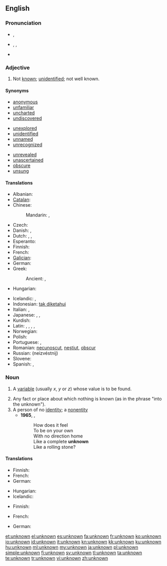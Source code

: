 ==English==

===Pronunciation===
* {{a|UK}} {{IPA|/ʌnˈnəʊn/}}, {{SAMPA|/Vn"n@Un/}}
* {{a|US}} {{enPR|ŭn-nōnʹ}}, {{IPA|/ʌnˈnoʊn/}}, {{SAMPA|/Vn"noUn/}}
* {{audio|en-us-unknown.ogg|Audio (US)}}

===Adjective===
{{en-adj|-}}

# Not [[known]]; [[unidentified]]; not well known.

====Synonyms====
{{top3}}
* [[anonymous]]
* [[unfamiliar]]
* [[uncharted]]
* [[undiscovered]]
{{mid3}}
* [[unexplored]]
* [[unidentified]]
* [[unnamed]]
* [[unrecognized]]
{{mid3}}
* [[unrevealed]]
* [[unascertained]]
* [[obscure]]
* [[unsung]]
{{bottom}}

====Translations====
{{trans-top|not known}}
* Albanian: {{t-|sq|panjohur|xs=Albanian}}
* [[Catalan]]: {{t|ca|desconegut}}
* Chinese:
*: Mandarin: {{t|zh|未知|tr=wèizhī|sc=Hani}}, {{t|zh|不明|tr=bùmíng|sc=Hani}}
* Czech: {{t-|cs|neznámý|m}}
* Danish: {{t|da|ubekendt}},  {{t-|da|ukendt}}
* Dutch: {{t-|nl|onbekend}}, {{t|nl|ongekend}}, {{t|nl|ongeweten}}
* Esperanto: {{t|eo|nekonata}}
* Finnish: {{t+|fi|tuntematon}}
* French: {{t+|fr|inconnu}}
* [[Galician]]: {{t+|gl|descoñecido|xs=Galician}}
* German: {{t+|de|unbekannt}}
* Greek:
*: Ancient: {{tø|grc|ἄγνωστος|tr=agnōstos|sc=polytonic}}, {{tø|grc|ἄγνωτος|tr=agnōtos|sc=polytonic}}
* Hungarian: {{t+|hu|ismeretlen}}
{{trans-mid}}
* Icelandic: {{t+|is|óþekktur|m}}, {{t|is|ókunnur|m}}
* Indonesian: [[tak diketahui]]
* Italian: {{t-|it|ignoto}}, {{t+|it|sconosciuto}}
* Japanese: {{t|ja|未知|tr=みち, michi|sc=Jpan}}, {{t|ja|不明|tr=ふめい, fumei|sc=Jpan}}, {{t|ja|知らない|tr=しらない, shiranai|sc=Jpan}}
* Kurdish: {{ku-Arab|[[نه‌ناسراو]]}}
* Latin: {{t|la|incognitus}}, {{t|la|ignoratus}}, {{t|la|ignotus}}, {{t|la|nescitus}}, {{t|la|obscurus}}
* Norwegian: {{t|no|ukjent}}
* Polish: {{t+|pl|nieznany}}
* Portuguese: {{t+|pt|desconhecido|m}},  {{t|pt|desconhecida|f}}
* Romanian: [[necunoscut]], [[neștiut]], [[obscur]]
* Russian: {{t+|ru|неизвестный}} (neizvéstnij)
* Slovene: {{t|sl|neznano}}
* Spanish: {{t+|es|ignoto}}, {{t-|es|desconocido}}
{{trans-bottom}}

===Noun===
{{en-noun}}

# {{algebra}} A [[variable]] (usually ''x'', ''y'' or ''z'') whose value is to be found.
# Any fact or place about which nothing is known (as in the phrase "into the unknown").
# A person of no [[identity]]; a [[nonentity]]
#* '''1965''', {{w|Bob Dylan}}, {{w|Like a Rolling Stone}}
#*: How does it feel
#*: To be on your own
#*: With no direction home
#*: Like a complete '''unknown'''
#*: Like a rolling stone?

====Translations====
{{trans-top|variable}}
* Finnish: {{t+|fi|tuntematon}}
* French: {{t+|fr|inconnue|f}}
* German: {{t|de|Unbekannte|f}}
{{trans-mid}}
* Hungarian: {{t+|hu|ismeretlen}}
* Icelandic: {{t|is|óþekkt stærð|f}}
{{trans-bottom}}

{{trans-top|fact or place}}
* Finnish: {{t+|fi|tuntematon}}
{{trans-mid}}
* French: {{t+|fr|inconnu|m}}
{{trans-bottom}}

{{trans-top|person of no identity}}
* German: {{t|de|Unbekannter|m}}
{{trans-mid}}
{{trans-bottom}}

[[et:unknown]]
[[el:unknown]]
[[es:unknown]]
[[fa:unknown]]
[[fr:unknown]]
[[ko:unknown]]
[[io:unknown]]
[[id:unknown]]
[[it:unknown]]
[[kn:unknown]]
[[kk:unknown]]
[[ku:unknown]]
[[hu:unknown]]
[[ml:unknown]]
[[my:unknown]]
[[ja:unknown]]
[[pl:unknown]]
[[simple:unknown]]
[[fi:unknown]]
[[sv:unknown]]
[[tl:unknown]]
[[ta:unknown]]
[[te:unknown]]
[[tr:unknown]]
[[vi:unknown]]
[[zh:unknown]]